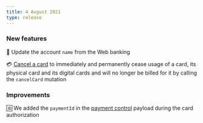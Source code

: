 ```yaml
---
title: 4 August 2021
type: release
---
```


### New features

📛 Update the account `name` from the Web banking

💳 [Cancel a card](/topics/cards/virtual/guide-cancel) to immediately and permanently cease usage of a card, its physical card and its digital cards and will no longer be billed for it by calling the `cancelCard` mutation

### Improvements

🆔 We added the `paymentId` in the [payment control](/developers/using-api/payment-control) payload during the card authorization
